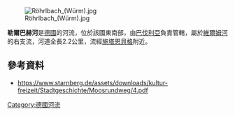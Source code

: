 {{Coord|47.95369|N|11.26670|E|display=title}}
[[Image:Röhrlbach_(Würm).jpg|right]]

'''勒爾巴赫河'''是[[德國|德國]]的河流，位於該國東南部，由[[巴伐利亞|巴伐利亞]]負責管轄，屬於[[維爾姆河|維爾姆河]]的右支流，河道全長2.2公里，流經[[施塔恩貝格|施塔恩貝格]]附近。

==參考資料==
* https://www.starnberg.de/assets/downloads/kultur-freizeit/Stadtgeschichte/Moosrundweg/4.pdf

{{Germany-geo-stub}}
[[Category:德國河流|Category:德國河流]]